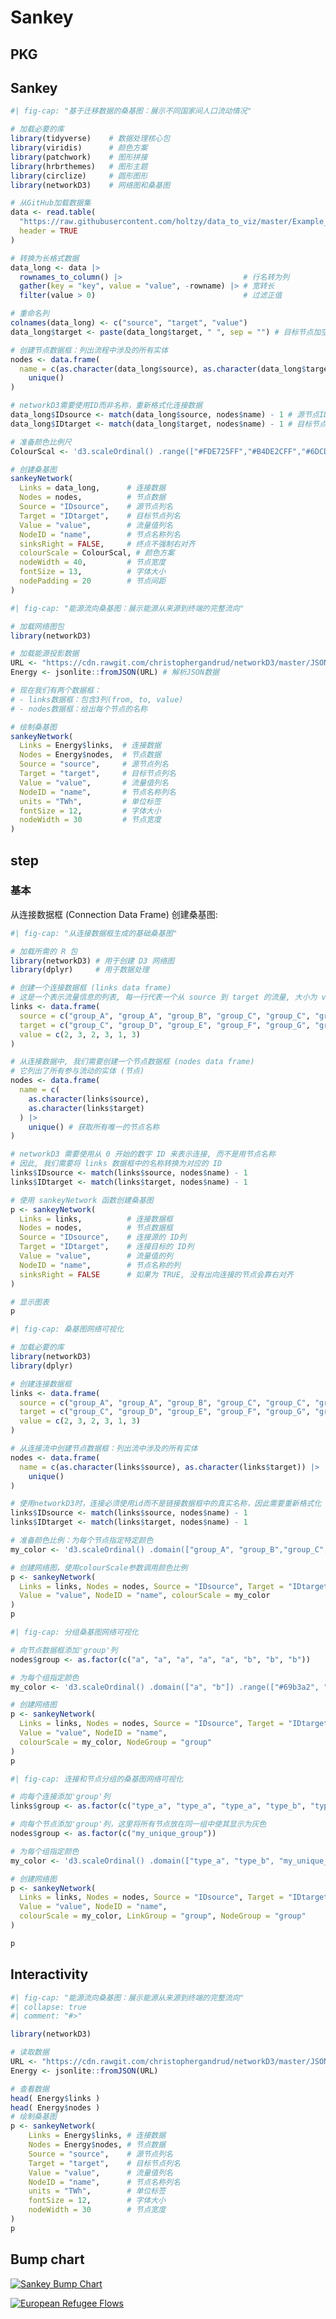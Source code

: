 # Sankey {#sec-sankey}  

## PKG

## Sankey

```r
#| fig-cap: "基于迁移数据的桑基图：展示不同国家间人口流动情况"

# 加载必要的库
library(tidyverse)    # 数据处理核心包
library(viridis)      # 颜色方案
library(patchwork)    # 图形拼接
library(hrbrthemes)   # 图形主题
library(circlize)     # 圆形图形
library(networkD3)    # 网络图和桑基图

# 从GitHub加载数据集
data <- read.table(
  "https://raw.githubusercontent.com/holtzy/data_to_viz/master/Example_dataset/13_AdjacencyDirectedWeighted.csv",
  header = TRUE
)

# 转换为长格式数据
data_long <- data |>
  rownames_to_column() |>                           # 行名转为列
  gather(key = "key", value = "value", -rowname) |> # 宽转长
  filter(value > 0)                                 # 过滤正值

# 重命名列
colnames(data_long) <- c("source", "target", "value")
data_long$target <- paste(data_long$target, " ", sep = "") # 目标节点加空格区分

# 创建节点数据框：列出流程中涉及的所有实体
nodes <- data.frame(
  name = c(as.character(data_long$source), as.character(data_long$target)) |>
    unique()
)

# networkD3需要使用ID而非名称，重新格式化连接数据
data_long$IDsource <- match(data_long$source, nodes$name) - 1 # 源节点ID
data_long$IDtarget <- match(data_long$target, nodes$name) - 1 # 目标节点ID

# 准备颜色比例尺
ColourScal <- 'd3.scaleOrdinal() .range(["#FDE725FF","#B4DE2CFF","#6DCD59FF","#35B779FF","#1F9E89FF","#26828EFF","#31688EFF","#3E4A89FF","#482878FF","#440154FF"])'

# 创建桑基图
sankeyNetwork(
  Links = data_long,      # 连接数据
  Nodes = nodes,          # 节点数据
  Source = "IDsource",    # 源节点列名
  Target = "IDtarget",    # 目标节点列名
  Value = "value",        # 流量值列名
  NodeID = "name",        # 节点名称列名
  sinksRight = FALSE,     # 终点不强制右对齐
  colourScale = ColourScal, # 颜色方案
  nodeWidth = 40,         # 节点宽度
  fontSize = 13,          # 字体大小
  nodePadding = 20        # 节点间距
)
```


```r
#| fig-cap: "能源流向桑基图：展示能源从来源到终端的完整流向"

# 加载网络图包
library(networkD3)

# 加载能源投影数据
URL <- "https://cdn.rawgit.com/christophergandrud/networkD3/master/JSONdata/energy.json"
Energy <- jsonlite::fromJSON(URL) # 解析JSON数据

# 现在我们有两个数据框：
# - links数据框：包含3列(from, to, value)
# - nodes数据框：给出每个节点的名称

# 绘制桑基图
sankeyNetwork(
  Links = Energy$links,  # 连接数据
  Nodes = Energy$nodes,  # 节点数据
  Source = "source",     # 源节点列名
  Target = "target",     # 目标节点列名
  Value = "value",       # 流量值列名
  NodeID = "name",       # 节点名称列名
  units = "TWh",         # 单位标签
  fontSize = 12,         # 字体大小
  nodeWidth = 30         # 节点宽度
)
```


## step


### 基本

从连接数据框 (Connection Data Frame) 创建桑基图: 

```r
#| fig-cap: "从连接数据框生成的基础桑基图"

# 加载所需的 R 包
library(networkD3) # 用于创建 D3 网络图
library(dplyr)     # 用于数据处理

# 创建一个连接数据框 (links data frame)
# 这是一个表示流量信息的列表, 每一行代表一个从 source 到 target 的流量, 大小为 value
links <- data.frame(
  source = c("group_A", "group_A", "group_B", "group_C", "group_C", "group_E"),
  target = c("group_C", "group_D", "group_E", "group_F", "group_G", "group_H"),
  value = c(2, 3, 2, 3, 1, 3)
)

# 从连接数据中, 我们需要创建一个节点数据框 (nodes data frame)
# 它列出了所有参与流动的实体 (节点)
nodes <- data.frame(
  name = c(
    as.character(links$source),
    as.character(links$target)
  ) |>
    unique() # 获取所有唯一的节点名称
)

# networkD3 需要使用从 0 开始的数字 ID 来表示连接, 而不是用节点名称
# 因此, 我们需要将 links 数据框中的名称转换为对应的 ID
links$IDsource <- match(links$source, nodes$name) - 1
links$IDtarget <- match(links$target, nodes$name) - 1

# 使用 sankeyNetwork 函数创建桑基图
p <- sankeyNetwork(
  Links = links,          # 连接数据框
  Nodes = nodes,          # 节点数据框
  Source = "IDsource",    # 连接源的 ID列
  Target = "IDtarget",    # 连接目标的 ID列
  Value = "value",        # 流量值的列
  NodeID = "name",        # 节点名称的列
  sinksRight = FALSE      # 如果为 TRUE, 没有出向连接的节点会靠右对齐
)

# 显示图表
p

```

```r
#| fig-cap: 桑基图网络可视化

# 加载必要的库
library(networkD3)
library(dplyr)

# 创建连接数据框
links <- data.frame(
  source = c("group_A", "group_A", "group_B", "group_C", "group_C", "group_E"),
  target = c("group_C", "group_D", "group_E", "group_F", "group_G", "group_H"),
  value = c(2, 3, 2, 3, 1, 3)
)

# 从连接流中创建节点数据框：列出流中涉及的所有实体
nodes <- data.frame(
  name = c(as.character(links$source), as.character(links$target)) |>
    unique()
)

# 使用networkD3时，连接必须使用id而不是链接数据框中的真实名称，因此需要重新格式化
links$IDsource <- match(links$source, nodes$name) - 1
links$IDtarget <- match(links$target, nodes$name) - 1

# 准备颜色比例：为每个节点指定特定颜色
my_color <- 'd3.scaleOrdinal() .domain(["group_A", "group_B","group_C", "group_D", "group_E", "group_F", "group_G", "group_H"]) .range(["blue", "blue" , "blue", "red", "red", "yellow", "purple", "purple"])'

# 创建网络图，使用colourScale参数调用颜色比例
p <- sankeyNetwork(
  Links = links, Nodes = nodes, Source = "IDsource", Target = "IDtarget",
  Value = "value", NodeID = "name", colourScale = my_color
)
p
```


```r
#| fig-cap: 分组桑基图网络可视化

# 向节点数据框添加'group'列
nodes$group <- as.factor(c("a", "a", "a", "a", "a", "b", "b", "b"))

# 为每个组指定颜色
my_color <- 'd3.scaleOrdinal() .domain(["a", "b"]) .range(["#69b3a2", "steelblue"])'

# 创建网络图
p <- sankeyNetwork(
  Links = links, Nodes = nodes, Source = "IDsource", Target = "IDtarget",
  Value = "value", NodeID = "name",
  colourScale = my_color, NodeGroup = "group"
)
p
```


```r
#| fig-cap: 连接和节点分组的桑基图网络可视化

# 向每个连接添加'group'列
links$group <- as.factor(c("type_a", "type_a", "type_a", "type_b", "type_b", "type_b"))

# 向每个节点添加'group'列，这里将所有节点放在同一组中使其显示为灰色
nodes$group <- as.factor(c("my_unique_group"))

# 为每个组指定颜色
my_color <- 'd3.scaleOrdinal() .domain(["type_a", "type_b", "my_unique_group"]) .range(["#69b3a2", "steelblue", "grey"])'

# 创建网络图
p <- sankeyNetwork(
  Links = links, Nodes = nodes, Source = "IDsource", Target = "IDtarget",
  Value = "value", NodeID = "name",
  colourScale = my_color, LinkGroup = "group", NodeGroup = "group"
)

p
```


## Interactivity

```r
#| fig-cap: "能源流向桑基图：展示能源从来源到终端的完整流向"
#| collapse: true
#| comment: "#>"

library(networkD3)

# 读取数据
URL <- "https://cdn.rawgit.com/christophergandrud/networkD3/master/JSONdata/energy.json"
Energy <- jsonlite::fromJSON(URL)

# 查看数据
head( Energy$links )
head( Energy$nodes )
# 绘制桑基图
p <- sankeyNetwork(
    Links = Energy$links, # 连接数据
    Nodes = Energy$nodes, # 节点数据
    Source = "source",    # 源节点列名
    Target = "target",    # 目标节点列名
    Value = "value",      # 流量值列名
    NodeID = "name",      # 节点名称列名
    units = "TWh",        # 单位标签
    fontSize = 12,        # 字体大小
    nodeWidth = 30        # 节点宽度
)
p
```

## Bump chart

[![Sankey Bump Chart](./image/sankey-bump-chart.png)](https://r-graph-gallery.com/web-sankey-diagram-with-highlight.html)

[![European Refugee Flows](./image/european-refugee-flows.png)](https://r-graph-gallery.com/web-sankey-refugees.html)
